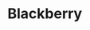 
# Blackberry
<ProjectDetails
  region="Stormlands"
  house="House Blackberry"
  type="Keep"
  status="Not Started"
  warp="/warp blackberry"
  projectLead=""
  dateStarted="undefined"
  dateCompleted="undefined"
/>

